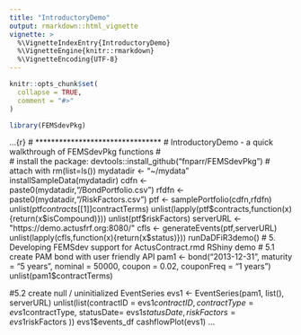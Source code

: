 ```yaml
---
title: "IntroductoryDemo"
output: rmarkdown::html_vignette
vignette: >
  %\VignetteIndexEntry{IntroductoryDemo}
  %\VignetteEngine{knitr::rmarkdown}
  %\VignetteEncoding{UTF-8}
---
```


```r
knitr::opts_chunk$set(
  collapse = TRUE,
  comment = "#>"
)
```

```r
library(FEMSdevPkg)
```
...{r}
# ********************************
#  IntroductoryDemo    - a quick walkthrough of FEMSdevPkg functions
#  
#  install the package:  devtools::install_github("fnparr/FEMSdevPkg")
#  attach with 
rm(list=ls())
mydatadir <- "~/mydata"
installSampleData(mydatadir)
cdfn  <- paste0(mydatadir,"/BondPortfolio.csv")
rfdfn <- paste0(mydatadir,"/RiskFactors.csv")
ptf   <-  samplePortfolio(cdfn,rfdfn)
unlist(ptf$contracts[[1]]$contractTerms)
unlist(lapply(ptf$contracts,function(x){return(x$isCompound)}))
unlist(ptf$riskFactors)
serverURL <- "https://demo.actusfrf.org:8080/"
cfls  <- generateEvents(ptf,serverURL)
unlist(lapply(cfls,function(x){return(x$status)}))
runDaDFiR3demo()
# 5. Developing FEMSdev support for ActusContract.rmd RShiny demo
# 5.1 create PAM bond with user friendly API
pam1 <- bond("2013-12-31", maturity = "5 years", nominal = 50000,
             coupon = 0.02, couponFreq = "1 years")
unlist(pam1$contractTerms)

#5.2 create null / uninitialized EventSeries
evs1 <- EventSeries(pam1, list(), serverURL)
unlist(list(contractID = evs1$contractID,
            contractType=evs1$contractType,
            statusDate= evs1$statusDate,
            riskFactors = evs1$riskFactors
            ))
evs1$events_df
cashflowPlot(evs1)
...
